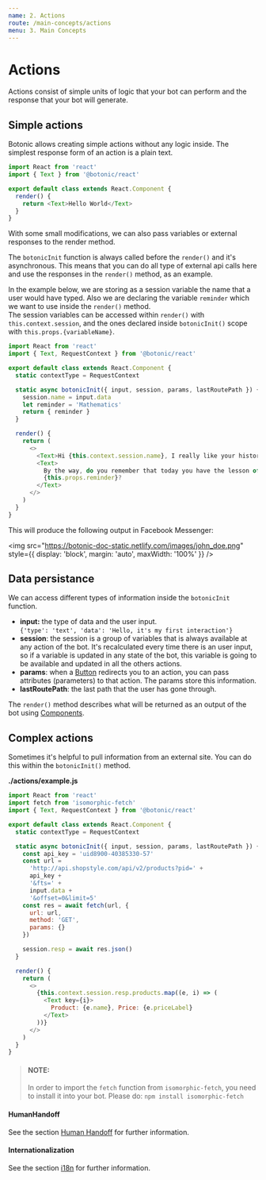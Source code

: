 ```yaml
---
name: 2. Actions
route: /main-concepts/actions
menu: 3. Main Concepts
---
```



# **Actions**

Actions consist of simple units of logic that your bot can perform and the response that your bot will generate.

## Simple actions

Botonic allows creating simple actions without any logic inside. The simplest response form of an action is a plain text.

```javascript
import React from 'react'
import { Text } from '@botonic/react'

export default class extends React.Component {
  render() {
    return <Text>Hello World</Text>
  }
}
```

With some small modifications, we can also pass variables or external responses to the render method.

The `botonicInit` function is always called before the `render()` and it's asynchronous. This means that you can do all type of external api calls here and use the responses in the `render()` method, as an example.

In the example below, we are storing as a session variable the name that a user would have typed. Also we are declaring the variable `reminder` which we want to use inside the `render()` method.  
The session variables can be accessed within `render()` with `this.context.session`, and the ones declared inside `botonicInit()` scope with `this.props.{variableName}`.

```javascript
import React from 'react'
import { Text, RequestContext } from '@botonic/react'

export default class extends React.Component {
  static contextType = RequestContext

  static async botonicInit({ input, session, params, lastRoutePath }) {
    session.name = input.data 
    let reminder = 'Mathematics'
    return { reminder } 
  }

  render() {
    return (
      <>
        <Text>Hi {this.context.session.name}, I really like your history!</Text>
        <Text>
          By the way, do you remember that today you have the lesson of{' '}
          {this.props.reminder}?
        </Text>
      </>
    )
  }
}
```

This will produce the following output in Facebook Messenger:

<img
  src="https://botonic-doc-static.netlify.com/images/john_doe.png"
  style={{ display: 'block', margin: 'auto', maxWidth: '100%' }}
/>

## Data persistance

We can access different types of information inside the `botonicInit` function.

- **input:** the type of data and the user input.  
  `{'type': 'text', 'data': 'Hello, it's my first interaction'}`
- **session**: the session is a group of variables that is always available at any action of the bot. It's recalculated every time there is an user input, so if a variable is updated in any state of the bot, this variable is going to be available and updated in all the others actions.
- **params**: when a [Button](/main-concepts/components) redirects you to an action, you can pass attributes (parameters) to that action. The params store this information.
- **lastRoutePath**: the last path that the user has gone through.

The `render()` method describes what will be returned as an output of the bot using [Components](/api/components).

## Complex actions

Sometimes it's helpful to pull information from an external site. You can do this within the `botonicInit()` method.

**./actions/example.js**

```javascript
import React from 'react'
import fetch from 'isomorphic-fetch'
import { Text, RequestContext } from '@botonic/react'

export default class extends React.Component {
  static contextType = RequestContext

  static async botonicInit({ input, session, params, lastRoutePath }) {
    const api_key = 'uid8900-40385330-57'
    const url =
      'http://api.shopstyle.com/api/v2/products?pid=' +
      api_key +
      '&fts=' +
      input.data +
      '&offset=0&limit=5'
    const res = await fetch(url, {
      url: url,
      method: 'GET',
      params: {}
    })

    session.resp = await res.json()
  }

  render() {
    return (
      <>
        {this.context.session.resp.products.map((e, i) => (
          <Text key={i}>
            Product: {e.name}, Price: {e.priceLabel}
          </Text>
        ))}
      </>
    )
  }
}
```

> #### NOTE:
>
> In order to import the `fetch` function from `isomorphic-fetch`, you need to install it into your bot. Please do: `npm install isomorphic-fetch`

#### HumanHandoff

See the section [Human Handoff](/main-concepts/human-handoff) for further information.

#### Internationalization

See the section [i18n](/main-concepts/i18n) for further information.  

<div style={{display:"flex", justifyContent:"space-between"}}>
  <PrevButton title="Routes" href="/main-concepts/routes" />
  <NextButton title="Components" href="/main-concepts/components" />
</div>
